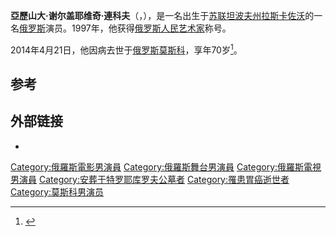 {{Expand language|1=ru|2=es|3=en|time=2022}}

{{Infobox person
| name         = 亞歷山大·連科夫
| image        = <!-- 檔案不存在 Alexander_Lenkov.jpg ，可從英文維基百科取得 -->
| imagesize    = 
| caption      = 
| birth_name   = 
| birth_date   = {{Birth date|1943|05|17|df=yes}}
| birth_place  = [[拉斯卡佐沃|拉斯卡佐沃]]
| death_date   = {{Death date and age|2014|04|21|1943|05|17|df=yes}}
| death_place  = [[莫斯科|莫斯科]]
| other_names  = 
| alma_mater   = 
| occupation   = [[演員|演員]]
| spouse       = 
| children     = 
| website      = 
| years_active = 1964年–2014年
|awards={{{!}} style="background:transparent"
{{!}}{{俄罗斯友谊勋章|2004}}
{{!}}}
{{{!}} style="background:transparent"
{{!}} {{俄罗斯人民艺术家|1997}}{{!!}}{{苏俄功勋艺术家|1980}}
{{!}}}
}}
'''亞歷山大·谢尔盖耶维奇·連科夫'''（{{lang-ru|'''Александр Сергеевич Леньков'''|Alexander Sergeyevich Lenkov}}，{{bd|1943年|5月17日|2014年|4月21日|catIdx=Lenkov}}），是一名出生于[[苏联|苏联]][[坦波夫州|坦波夫州]][[拉斯卡佐沃|拉斯卡佐沃]]的一名[[俄罗斯|俄罗斯]]演员。1997年，他获得[[俄罗斯人民艺术家|俄罗斯人民艺术家]]称号。

2014年4月21日，他因病去世于[[俄罗斯|俄罗斯]][[莫斯科|莫斯科]]，享年70岁<ref>{{Cite web|url=http://www.interfax.ru/culture/372802|title=Умер актер Александр Леньков|publisher=[[Interfax|Interfax]]|language=ru|date=2014-04-21|accessdate=2014-04-21|archive-date=2019-12-21|archive-url=https://web.archive.org/web/20191221162112/http://www.interfax.ru/culture/372802|dead-url=no}}</ref>。

== 参考 ==
{{Reflist}}

== 外部链接 ==
* {{IMDb name|0501949}}
{{Authority control}}
{{DEFAULTSORT:Lenkov, Alexander}}
[[Category:俄羅斯電影男演員|Category:俄羅斯電影男演員]]
[[Category:俄羅斯舞台男演員|Category:俄羅斯舞台男演員]]
[[Category:俄羅斯電視男演員|Category:俄羅斯電視男演員]]
[[Category:安葬于特罗耶库罗夫公墓者|Category:安葬于特罗耶库罗夫公墓者]]
[[Category:罹患胃癌逝世者|Category:罹患胃癌逝世者]]
[[Category:莫斯科男演员|Category:莫斯科男演员]]